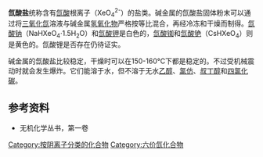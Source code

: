 '''氙酸盐'''统称含有[[氙酸|氙酸]]根离子（XeO<sub>4</sub><sup>2-</sup>）的盐类。碱金属的氙酸盐固体粉末可以通过将[[三氧化氙|三氧化氙]]溶液与碱金属[[氢氧化物|氢氧化物]]严格按等比混合，再经冷冻和干燥而制得。[[氙酸钠|氙酸钠]]（NaHXeO<sub>4</sub>·1.5H<sub>2</sub>O）和[[氙酸钾|氙酸钾]]是白色的，[[氙酸铷|氙酸铷]]和[[氙酸铯|氙酸铯]]（CsHXeO<sub>4</sub>）则是黄色的。氙酸锂是否存在仍待证实。

碱金属的氙酸盐比较稳定，干燥时可以在150-160°C下都是稳定的。不过受机械震动时就会发生爆炸。它们能溶于水，但不溶于无水[[乙醇|乙醇]]、[[氯仿|氯仿]]、[[叔丁醇|叔丁醇]]和[[四氯化碳|四氯化碳]]。

==参考资料==
*无机化学丛书，第一卷

[[Category:按阴离子分类的化合物|Category:按阴离子分类的化合物]]
[[Category:六价氙化合物|Category:六价氙化合物]]